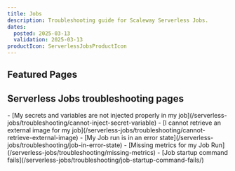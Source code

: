 ```yaml
---
title: Jobs
description: Troubleshooting guide for Scaleway Serverless Jobs.
dates:
  posted: 2025-03-13
  validation: 2025-03-13
productIcon: ServerlessJobsProductIcon
---
```


<ProductHeader
  productName="Jobs troubleshooting"
  productLogo="jobs"
  description="Find resources for resolving issues with Scaleway Serverless Jobs."
/>

## Featured Pages

<Grid>
    <Card
      title="Serverless Jobs FAQ"
      description="General info on Serverless Jobs"
      url="/serverless-jobs/faq"
      label="See more"
    />
    <Card
      title="Methods to deploy Serverless Jobs"
      description="Find the best way to deploy Jobs."
      url="/serverless-jobs/reference-content/deploy-job/"
      label="See more"
    />
    <Card
      title="Jobs limitations"
      description="Technical limitations of Serverless Jobs."
      url="/serverless-jobs/reference-content/jobs-limitations/"
      label="See more"
    />
</Grid>
<Grid>
    <Card
      title="Differences between Serverless Jobs, Containers and Functions"
      description="Differences between Serverless products."
      url="/serverless-jobs/reference-content/difference-jobs-functions-containers/"
      label="See more"
    />
</Grid>

## Serverless Jobs troubleshooting pages

<LinksList>
  - [My secrets and variables are not injected properly in my job](/serverless-jobs/troubleshooting/cannot-inject-secret-variable)
- [I cannot retrieve an external image for my job](/serverless-jobs/troubleshooting/cannot-retrieve-external-image)
- [My Job run is in an error state](/serverless-jobs/troubleshooting/job-in-error-state)
- [Missing metrics for my Job Run](/serverless-jobs/troubleshooting/missing-metrics)
</LinksList>
- [Job startup command fails](/serverless-jobs/troubleshooting/job-startup-command-fails/)
